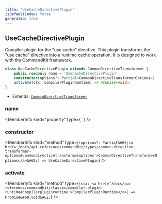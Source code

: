 ```yaml
---
title: "UseCacheDirectivePlugin"
isDefaultIndex: false
generated: true
---
```



<!-- This file was generated from the CommandKit source. Do not modify. Instead, re-run the "docgen" script -->


## UseCacheDirectivePlugin

<GenerationInfo sourceFile="packages/cache/src/use-cache-directive.ts" sourceLine="12" packageName="@commandkit/cache" />

Compiler plugin for the "use cache" directive.
This plugin transforms the "use cache" directive into a runtime cache operation.
It is designed to work with the CommandKit framework.

```ts title="Signature"
class UseCacheDirectivePlugin extends CommonDirectiveTransformer {
    public readonly name = 'UseCacheDirectivePlugin';
    constructor(options?: Partial<CommonDirectiveTransformerOptions>)
    activate(ctx: CompilerPluginRuntime) => Promise<void>;
}
```
* Extends: <code><a href='/docs/api-reference/commandkit/classes/common-directive-transformer#commondirectivetransformer'>CommonDirectiveTransformer</a></code>



<div className="members-wrapper">

### name

<MemberInfo kind="property" type={``}   />


### constructor

<MemberInfo kind="method" type={`(options?: Partial&#60;<a href='/docs/api-reference/commandkit/types/common-directive-transformer-options#commondirectivetransformeroptions'>CommonDirectiveTransformerOptions</a>&#62;) => UseCacheDirectivePlugin`}   />


### activate

<MemberInfo kind="method" type={`(ctx: <a href='/docs/api-reference/commandkit/classes/compiler-plugin-runtime#compilerpluginruntime'>CompilerPluginRuntime</a>) => Promise&#60;void&#62;`}   />




</div>
